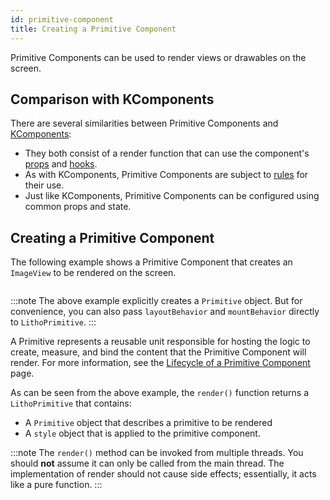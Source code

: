```yaml
---
id: primitive-component
title: Creating a Primitive Component
---
```


Primitive Components can be used to render views or drawables on the screen.

## Comparison with KComponents

There are several similarities between Primitive Components and [KComponents](/mainconcepts/components-basics.mdx):

* They both consist of a render function that can use the component's [props](../props.mdx) and [hooks](../hooks-intro.mdx).
* As with KComponents, Primitive Components are subject to [rules](../components-basics.mdx/#rules-for-components) for their use.
* Just like KComponents, Primitive Components can be configured using common props and state.

## Creating a Primitive Component

The following example shows a Primitive Component that creates an `ImageView` to be rendered on the screen.

```kotlin file=sample/src/main/java/com/facebook/samples/litho/kotlin/primitives/SimpleImageViewPrimitiveComponent.kt start=start_image_primitive_component_example end=end_image_primitive_component_example
```

:::note
The above example explicitly creates a `Primitive` object. But for convenience, you can also pass `layoutBehavior` and `mountBehavior` directly to `LithoPrimitive`.
:::

A Primitive represents a reusable unit responsible for hosting the logic to create, measure, and bind the content that the Primitive Component will render. For more information, see the [Lifecycle of a Primitive Component](primitive.mdx) page.

As can be seen from the above example, the `render()` function returns a `LithoPrimitive` that contains:

* A `Primitive` object that describes a primitive to be rendered
* A `style` object that is applied to the primitive component.

:::note
The `render()` method can be invoked from multiple threads. You should **not** assume it can only be called from the main thread. The implementation of render should not cause side effects; essentially, it acts like a pure function.
:::
